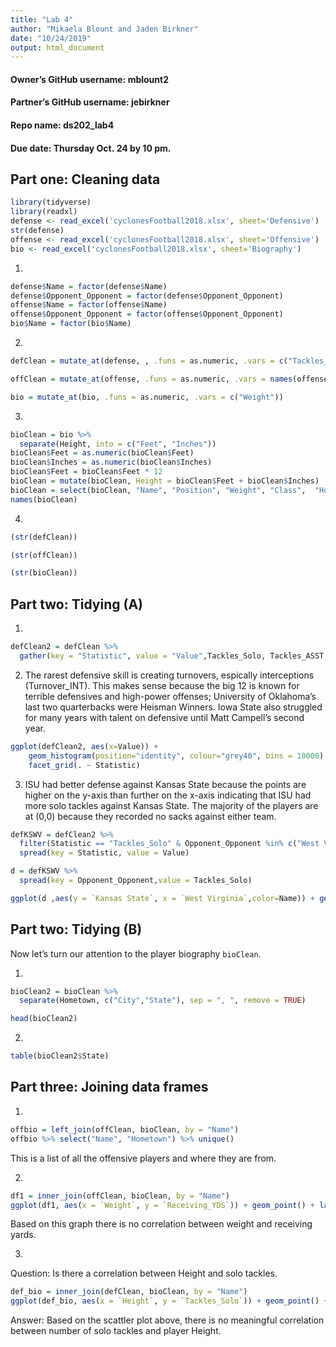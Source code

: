```yaml
---
title: "Lab 4"
author: "Mikaela Blount and Jaden Birkner"
date: "10/24/2019"
output: html_document
---
```


#### Owner's GitHub username: mblount2
#### Partner's GitHub username: jebirkner
#### Repo name: ds202_lab4
#### Due date: Thursday Oct. 24 by 10 pm.

## Part one: Cleaning data

```r
library(tidyverse)
library(readxl)
defense <- read_excel('cyclonesFootball2018.xlsx', sheet='Defensive')
str(defense)
offense <- read_excel('cyclonesFootball2018.xlsx', sheet='Offensive')
bio <- read_excel('cyclonesFootball2018.xlsx', sheet='Biography')
```

1.
```r
defense$Name = factor(defense$Name)
defense$Opponent_Opponent = factor(defense$Opponent_Opponent)
offense$Name = factor(offense$Name)
offense$Opponent_Opponent = factor(offense$Opponent_Opponent)
bio$Name = factor(bio$Name)
```

2.
```r
defClean = mutate_at(defense, , .funs = as.numeric, .vars = c("Tackles_Solo", "Tackles_ASST","Tackles_TFL", "Tackles_Sack", "Turnover_FF", "Turnover_FR", "Turnover_INT", "Pass_QBH", "Pass_PB"))
```

```r
offClean = mutate_at(offense, .funs = as.numeric, .vars = names(offense[c(3:12)]))
```

```r
bio = mutate_at(bio, .funs = as.numeric, .vars = c("Weight"))
```

3.
```r
bioClean = bio %>%
  separate(Height, into = c("Feet", "Inches"))
bioClean$Feet = as.numeric(bioClean$Feet)
bioClean$Inches = as.numeric(bioClean$Inches)
bioClean$Feet = bioClean$Feet * 12
bioClean = mutate(bioClean, Height = bioClean$Feet + bioClean$Inches)
bioClean = select(bioClean, "Name", "Position", "Weight", "Class",  "Hometown", "Highschool", "Height")
names(bioClean)
```

4.
```r
(str(defClean))
```

```r
(str(offClean))
```

```r
(str(bioClean))
```

## Part two: Tidying (A)

1.
```r
defClean2 = defClean %>%
  gather(key = "Statistic", value = "Value",Tackles_Solo, Tackles_ASST, Tackles_TFL, Tackles_Sack, Turnover_FF, Turnover_FR, Turnover_INT, Pass_QBH, Pass_PB)
```

2. 
The rarest defensive skill is creating turnovers, espically interceptions (Turnover_INT). This makes sense because the big 12 is known for terrible defensives and high-power offenses; University of Oklahoma's last two quarterbacks were Heisman Winners. Iowa State also struggled for many years with talent on defensive until Matt Campell's second year.
```r
ggplot(defClean2, aes(x=Value)) +
    geom_histogram(position="identity", colour="grey40", bins = 10000) +
    facet_grid(. ~ Statistic)

```



3.
ISU had better defense against Kansas State because the points are higher on the y-axis than further on the x-axis indicating that ISU had more solo tackles against Kansas State. The majority of the players are at (0,0) because they recorded no sacks against either team.
```r
defKSWV = defClean2 %>%
  filter(Statistic == "Tackles_Solo" & Opponent_Opponent %in% c("West Virginia","Kansas State")) %>%
  spread(key = Statistic, value = Value)

d = defKSWV %>%
  spread(key = Opponent_Opponent,value = Tackles_Solo)

ggplot(d ,aes(y = `Kansas State`, x = `West Virginia`,color=Name)) + geom_point(na.rm = TRUE)
```



## Part two: Tidying  (B)
Now let's turn our attention to the player biography `bioClean`.

1. 
```r
bioClean2 = bioClean %>%
  separate(Hometown, c("City","State"), sep = ", ", remove = TRUE)

head(bioClean2)
```

2. 
```r
table(bioClean2$State)
```

## Part three: Joining data frames

1.

```r
offbio = left_join(offClean, bioClean, by = "Name")
offbio %>% select("Name", "Hometown") %>% unique()
```

This is a list of all the offensive players and where they are from.

2.
```r
df1 = inner_join(offClean, bioClean, by = "Name")
ggplot(df1, aes(x = `Weight`, y = `Receiving_YDS`)) + geom_point() + labs(title = "Relationship between Weight and Receiving Yards", x='Weight', y='Receiving Yards') + geom_smooth()
```

Based on this graph there is no correlation between weight and receiving yards.


3.

Question: Is there a correlation between Height and solo tackles.

```r
def_bio = inner_join(defClean, bioClean, by = "Name")
ggplot(def_bio, aes(x = `Height`, y = `Tackles_Solo`)) + geom_point() + geom_smooth()
```

Answer: Based on the scattler plot above, there is no meaningful correlation between number of solo tackles and player Height.
